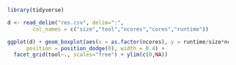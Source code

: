 ```r

library(tidyverse)

d <- read_delim("res.csv", delim=":", 
        col_names = c("size","tool","ncores","cores","runtime")) 

```

```r

ggplot(d) + geom_boxplot(aes(x = as.factor(ncores), y = runtime/size*ncores, color = as.factor(size)), 
      position = position_dodge(0), width = 0.4) +
  facet_grid(tool~., scales="free") + ylim(c(0,NA)) 

```

